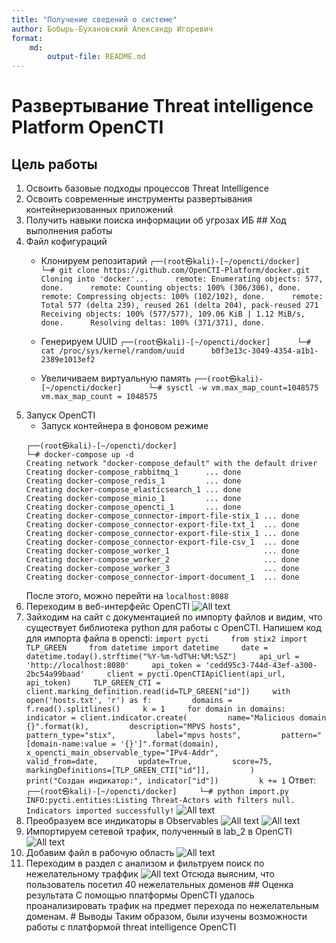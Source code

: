 ```yaml
---
title: "Получение сведений о системе"
author: Бобырь-Бухановский Александр Игоревич
format: 
    md:
        output-file: README.md
---
```

# Развертывание Threat intelligence Platform OpenCTI
## Цель работы 
1. Освоить базовые подходы процессов Threat Intelligence
2. Освоить современные инструменты развертывания контейнеризованных приложений
3. Получить навыки поиска информации об угрозах ИБ
## Ход выполнения работы
1. Файл кофигураций
    * Клонируем репозитарий
        ```
        ┌──(root㉿kali)-[~/opencti/docker]
        └─# git clone https://github.com/OpenCTI-Platform/docker.git 
        Cloning into 'docker'...
        remote: Enumerating objects: 577, done.
        remote: Counting objects: 100% (306/306), done.
        remote: Compressing objects: 100% (102/102), done.
        remote: Total 577 (delta 239), reused 261 (delta 204), pack-reused 271
        Receiving objects: 100% (577/577), 109.06 KiB | 1.12 MiB/s, done.
        Resolving deltas: 100% (371/371), done.
        ```
    * Генерируем UUID
        ```
        ┌──(root㉿kali)-[~/opencti/docker]
        └─# cat /proc/sys/kernel/random/uuid
        b0f3e13c-3049-4354-a1b1-2389e1013ef2
        ``` 
    
    * Увеличиваем виртуальную память
        ```
        ┌──(root㉿kali)-[~/opencti/docker]
        └─# sysctl -w vm.max_map_count=1048575
        vm.max_map_count = 1048575
        ```
2. Запуск OpenCTI
    * Запуск контейнера в фоновом режиме
    ```
    ┌──(root㉿kali)-[~/opencti/docker]
    └─# docker-compose up -d
    Creating network "docker-compose_default" with the default driver
    Creating docker-compose_rabbitmq_1      ... done
    Creating docker-compose_redis_1         ... done
    Creating docker-compose_elasticsearch_1 ... done
    Creating docker-compose_minio_1         ... done
    Creating docker-compose_opencti_1       ... done
    Creating docker-compose_connector-import-file-stix_1 ... done
    Creating docker-compose_connector-export-file-txt_1  ... done
    Creating docker-compose_connector-export-file-stix_1 ... done
    Creating docker-compose_connector-export-file-csv_1  ... done
    Creating docker-compose_worker_1                     ... done
    Creating docker-compose_worker_2                     ... done
    Creating docker-compose_worker_3                     ... done
    Creating docker-compose_connector-import-document_1  ... done
    ```
    После этого, можно перейти на `localhost:8088`
3. Переходим в веб-интерфейс OpenCTI
![All text](./screenshots/lab_4_0.png)
5. Зайходим на сайт с документацией по импорту файлов и видим, что существует библиотека python для работы с OpenCTI. 
   Напишем код для импорта файла в opencti:
    ```
    import pycti
    from stix2 import TLP_GREEN
    from datetime import datetime
    date = datetime.today().strftime("%Y-%m-%dT%H:%M:%SZ")
    api_url = 'http://localhost:8080'
    api_token = 'cedd95c3-744d-43ef-a300-2bc54a99baad'
    client = pycti.OpenCTIApiClient(api_url, api_token)
    TLP_GREEN_CTI = client.marking_definition.read(id=TLP_GREEN["id"])
    with open('hosts.txt', 'r') as f:
        domains = f.read().splitlines()
    k = 1
    for domain in domains:
        indicator = client.indicator.create(
        name="Malicious domain {}".format(k),
        description="MPVS hosts",
        pattern_type="stix",
        label="mpvs hosts",
        pattern="[domain-name:value = '{}']".format(domain),
        x_opencti_main_observable_type="IPv4-Addr",
        valid_from=date,
        update=True,
        score=75,
        markingDefinitions=[TLP_GREEN_CTI["id"]],
        )
        print("Создан индикатор:", indicator["id"])
        k += 1
    ```
    Ответ:
    ```
    ┌──(root㉿kali)-[~/opencti/docker]
    └─# python import.py
    INFO:pycti.entities:Listing Threat-Actors with filters null.
    Indicators imported successfully!
    ```
    ![All text](./screenshots/lab_4_1.png)
5. Преобразуем все индикаторы в Observables
![All text](./screenshots/lab_4_2.png)
![All text](./screenshots/lab_4_3.png)
7. Импортируем сетевой трафик, полученный в lab_2 в OpenCTI
![All text](./screenshots/lab_4_4.png)
9. Добавим файл в рабочую область
![All text](./screenshots/lab_4_5.png)
11. Переходим в раздел с анализом и фильтруем поиск по нежелательному траффик
    ![All text](./screenshots/lab_4_6.png)
    Отсюда выясним, что пользователь посетил 40 нежелательных доменов
## Оценка результата
С помощью платформы OpenCTI удалось проанализировать трафик на предмет перехода по нежелательным доменам.
# Выводы
Таким образом, были изучены возможности работы с платформой threat intelligence OpenCTI
